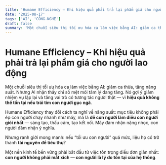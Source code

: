 ```yaml
---
title: 'Humane Efficiency – Khi hiệu quả phải trả lại phẩm giá cho người lao động'
date: '2025-08-17'
tags: ['AI', 'CÔNG-NGHỆ']
draft: false
summary: 'Một chuỗi siêu thị tối ưu hóa ca làm việc bằng AI: giảm ca thừa, tăng năng suất. Nhưng AI nhận thấy '
---
```


# Humane Efficiency – Khi hiệu quả phải trả lại phẩm giá cho người lao động

Một chuỗi siêu thị tối ưu hóa ca làm việc bằng AI: giảm ca thừa, tăng năng suất. Nhưng AI nhận thấy chỉ số mệt mỏi tâm lý đang tăng. Nó gợi ý giảm nhiệm vụ lặp lại và tăng vai trò có tương tác người thật — vì **hiệu quả không thể tồn tại nếu trái tim con người gục ngã**.

Humane Efficiency thay đổi cách ta nghĩ về năng suất: mục tiêu không phải ép con người chạy nhanh như máy, mà là **để con người làm điều con người giỏi nhất** — sáng tạo, thấu cảm, tạo kết nối. Máy đảm nhận nặng nhọc, con người đảm nhận ý nghĩa.

Nhưng ranh giới mong manh: nếu “tối ưu con người” quá mức, liệu họ có trở thành **tài nguyên để tiêu thụ**?

Một nền kinh tế bền vững phải bắt đầu từ việc tôn trọng điều đơn giản nhất: **con người không phải mắt xích — con người là lý do tồn tại của hệ thống**.